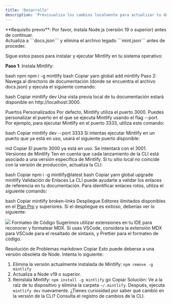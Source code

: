 ```yaml
---
title: 'Desarrollo'
description: 'Previsualiza los cambios localmente para actualizar tu documentación'
---
```


<Info>
  **Requisito previo**: Por favor, instala Node.js (versión 19 o superior) antes de continuar. <br />
  Actualiza a ```docs.json``` y elimina el archivo legado ```mint.json``` antes de proceder.
</Info>

Sigue estos pasos para instalar y ejecutar Mintlify en tu sistema operativo:

**Paso 1**: Instala Mintlify:

<CodeGroup>

bash npm
npm i -g mintlify
bash
Copiar
yarn global add mintlify
</CodeGroup>
Paso 2: Navega al directorio de documentación (donde se encuentra el archivo docs.json) y ejecuta el siguiente comando:

bash
Copiar
mintlify dev
Una vista previa local de tu documentación estará disponible en http://localhost:3000.

Puertos Personalizados
Por defecto, Mintlify utiliza el puerto 3000. Puedes personalizar el puerto en el que se ejecuta Mintlify usando el flag --port. Por ejemplo, para ejecutar Mintlify en el puerto 3333, utiliza este comando:

bash
Copiar
mintlify dev --port 3333
Si intentas ejecutar Mintlify en un puerto que ya está en uso, usará el siguiente puerto disponible:

md
Copiar
El puerto 3000 ya está en uso. Se intentará con el 3001.
Versiones de Mintlify
Ten en cuenta que cada lanzamiento de la CLI está asociado a una versión específica de Mintlify. Si tu sitio local no coincide con la versión de producción, actualiza la CLI:

<CodeGroup>
bash
Copiar
npm i -g mintlify@latest
bash
Copiar
yarn global upgrade mintlify
</CodeGroup>
Validación de Enlaces
La CLI puede ayudarte a validar los enlaces de referencia en tu documentación. Para identificar enlaces rotos, utiliza el siguiente comando:

bash
Copiar
mintlify broken-links
Despliegue
<Tip> Editores ilimitados disponibles en el [Plan Pro](https://mintlify.com/pricing) y superiores. </Tip>
Si el despliegue es exitoso, deberías ver lo siguiente:

<Frame> <img src="/images/checks-passed.png" style={{ borderRadius: '0.5rem' }} /> </Frame>
Formateo de Código
Sugerimos utilizar extensiones en tu IDE para reconocer y formatear MDX. Si usas VSCode, considera la extensión MDX para VSCode para el resaltado de sintaxis, y Prettier para el formateo de código.

Resolución de Problemas
<AccordionGroup> <Accordion title='Error: No se pudo cargar el módulo "sharp" utilizando el runtime darwin-arm64'>
markdown
Copiar
Esto puede deberse a una versión obsoleta de Node. Intenta lo siguiente:
1. Elimina la versión actualmente instalada de Mintlify: `npm remove -g mintlify`
2. Actualiza a Node v19 o superior.
3. Reinstala Mintlify: `npm install -g mintlify`
</Accordion> <Accordion title="Problema: Se encuentra un error desconocido">
go
Copiar
Solución: Ve a la raíz de tu dispositivo y elimina la carpeta `~/.mintlify`. Después, ejecuta `mintlify dev` nuevamente.
</Accordion> </AccordionGroup>
¿Tienes curiosidad por saber qué cambió en la versión de la CLI? Consulta el registro de cambios de la CLI.